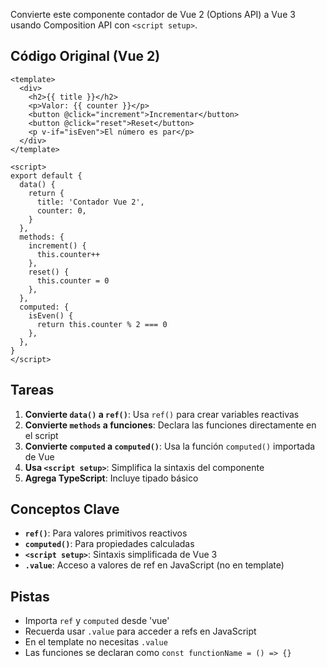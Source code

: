 Convierte este componente contador de Vue 2 (Options API) a Vue 3 usando Composition API con `<script setup>`.

## Código Original (Vue 2)

```vue
<template>
  <div>
    <h2>{{ title }}</h2>
    <p>Valor: {{ counter }}</p>
    <button @click="increment">Incrementar</button>
    <button @click="reset">Reset</button>
    <p v-if="isEven">El número es par</p>
  </div>
</template>

<script>
export default {
  data() {
    return {
      title: 'Contador Vue 2',
      counter: 0,
    }
  },
  methods: {
    increment() {
      this.counter++
    },
    reset() {
      this.counter = 0
    },
  },
  computed: {
    isEven() {
      return this.counter % 2 === 0
    },
  },
}
</script>
```

## Tareas

1. **Convierte `data()` a `ref()`**: Usa `ref()` para crear variables reactivas
2. **Convierte `methods` a funciones**: Declara las funciones directamente en el script
3. **Convierte `computed` a `computed()`**: Usa la función `computed()` importada de Vue
4. **Usa `<script setup>`**: Simplifica la sintaxis del componente
5. **Agrega TypeScript**: Incluye tipado básico

## Conceptos Clave

- **`ref()`**: Para valores primitivos reactivos
- **`computed()`**: Para propiedades calculadas
- **`<script setup>`**: Sintaxis simplificada de Vue 3
- **`.value`**: Acceso a valores de ref en JavaScript (no en template)

## Pistas

- Importa `ref` y `computed` desde 'vue'
- Recuerda usar `.value` para acceder a refs en JavaScript
- En el template no necesitas `.value`
- Las funciones se declaran como `const functionName = () => {}`
